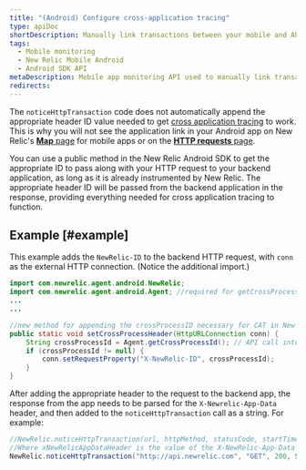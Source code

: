 ```yaml
---
title: "(Android) Configure cross-application tracing"
type: apiDoc
shortDescription: Manually link transactions between your mobile and APM-monitored applications.
tags:
  - Mobile monitoring
  - New Relic Mobile Android
  - Android SDK API
metaDescription: Mobile app monitoring API used to manually link transactions between your mobile and APM-monitored applications.
redirects:
---
```


The `noticeHttpTransaction` code does not automatically append the appropriate header ID value needed to get [cross application tracing](/docs/apm/traces/cross-application-traces/cross-application-tracing) to work. This is why you will not see the application link in your Android app on New Relic's [**Map** page](/docs/mobile-monitoring/mobile-monitoring-ui/network-dashboards/map-dashboard-mobile-apps) for mobile apps or on the [**HTTP requests** page](/docs/mobile-monitoring/mobile-monitoring-ui/network-dashboards/http-requests-dashboard).

You can use a public method in the New Relic Android SDK to get the appropriate ID to pass along with your HTTP request to your backend application, as long as it is already instrumented by New Relic. The appropriate header ID will be passed from the backend application in the response, providing everything needed for cross application tracing to function.

## Example [#example] 

This example adds the `NewRelic-ID` to the backend HTTP request, with `conn` as the external HTTP connection. (Notice the additional import.)

```java
import com.newrelic.agent.android.NewRelic;
import com.newrelic.agent.android.Agent; //required for getCrossProcessId()
...
...

//new method for appending the crossProcessID necessary for CAT in New Relic
public static void setCrossProcessHeader(HttpURLConnection conn) {
    String crossProcessId = Agent.getCrossProcessId(); // API call into the agent for the X-NewRelic-ID
    if (crossProcessId != null) {
        conn.setRequestProperty("X-NewRelic-ID", crossProcessId);
    }
}
```

After adding the appropriate header to the request to the backend app, the response from the app needs to be parsed for the `X-Newrelic-App-Data` header, and then added to the `noticeHttpTransaction` call as a string. For example:

```java
//NewRelic.noticeHttpTransaction(url, httpMethod, statusCode, startTimeMs, endTimeMs, bytesSent, bytesReceived, responseBody, params, response);
//Where xNewRelicAppDataHeader is the value of the X-NewRelic-App-Data header
NewRelic.noticeHttpTransaction("http://api.newrelic.com", "GET", 200, System.nanoTime(), System.nanoTime(),100 ,100, "Test", new HashMap<String, String>(), xNewRelicAppDataHeader);
```